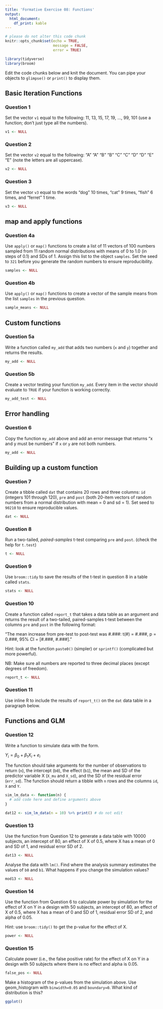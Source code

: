 ```yaml
---
title: 'Formative Exercise 08: Functions'
output: 
  html_document:
    df_print: kable
---
```


```r
# please do not alter this code chunk
knitr::opts_chunk$set(echo = TRUE,
                      message = FALSE, 
                      error = TRUE)

library(tidyverse)
library(broom)
```

Edit the code chunks below and knit the document. You can pipe your objects to `glimpse()` or `print()` to display them.

## Basic Iteration Functions

### Question 1

Set the vector `v1` equal to the following: 11, 13, 15, 17, 19, ..., 99, 101 (use a function; don't just type all the numbers).

```r
v1 <- NULL
```

### Question 2

Set the vector `v2` equal to the following: "A" "A" "B" "B" "C" "C" "D" "D" "E" "E" (note the letters are all uppercase).

```r
v2 <- NULL
```

### Question 3

Set the vector `v3` equal to the words "dog" 10 times, "cat" 9 times, "fish" 6 times, and "ferret" 1 time. 

```r
v3 <- NULL
```

## map and apply functions

### Question 4a

Use `apply()` or `map()` functions to create a list of 11 vectors of 100 numbers sampled from 11 random normal distributions with means of 0 to 1.0 (in steps of 0.1) and SDs of 1. Assign this list to the object `samples`. Set the seed to `321` before you generate the random numbers to ensure reproducibility.


```r
samples <- NULL
```


### Question 4b

Use `apply()` or `map()` functions to create a vector of the sample means from the list `samples` in the previous question.

```r
sample_means <- NULL
```

## Custom functions

### Question 5a

Write a function called `my_add` that adds two numbers (`x` and `y`) together and returns the results.

```r
my_add <- NULL
```

### Question 5b

Create a vector testing your function `my_add`. Every item in the vector should evaluate to `TRUE` if your function is working correctly.

```r
my_add_test <- NULL
```

## Error handling

### Question 6

Copy the function `my_add` above and add an error message that returns "x and y must be numbers" if `x` or `y` are not both numbers.

```r
my_add <- NULL
```

## Building up a custom function

### Question 7

Create a tibble called `dat` that contains 20 rows and three columns: `id` (integers 101 through 120), `pre` and `post` (both 20-item vectors of random numbers from a normal distribution with mean = 0 and sd = 1). Set seed to `90210` to ensure reproducible values.

```r
dat <- NULL
```

### Question 8

Run a two-tailed, *paired-samples* t-test comparing `pre` and `post`. (check the help for `t.test`)

```r
t <- NULL
```

### Question 9

Use `broom::tidy` to save the results of the t-test in question 8 in a table called `stats`.

```r
stats <- NULL
```

### Question 10

Create a function called `report_t` that takes a data table as an argument and returns the result of a two-tailed, paired-samples t-test between the columns `pre` and `post` in the following format: 

"The mean increase from pre-test to post-test was #.###: t(#) = #.###, p = 0.###, 95% CI = [#.###, #.###]." 

Hint: look at the function `paste0()` (simpler) or `sprintf()` (complicated but more powerful).

NB: Make sure all numbers are reported to three decimal places (except degrees of freedom).

```r
report_t <- NULL
```


### Question 11

Use inline R to include the results of `report_t()` on the `dat` data table in a paragraph below.



## Functions and GLM

### Question 12

Write a function to simulate data with the form.

$Y_i = \beta_0 + \beta_1 X_i + e_i$

The function should take arguments for the number of observations to return (`n`), the intercept (`b0`), the effect (`b1`), the mean and SD of the predictor variable X (`X_mu` and `X_sd`), and the SD of the residual error (`err_sd`). The function should return a tibble with `n` rows and the columns `id`, `X` and `Y`.

```r

sim_lm_data <- function(n) {
  # add code here and define arguments above
}

dat12 <- sim_lm_data(n = 10) %>% print() # do not edit
```

### Question 13

Use the function from Question 12 to generate a data table with 10000 subjects, an intercept of 80, an effect of X of 0.5, where X has a mean of 0 and SD of 1, and residual error SD of 2.

```r
dat13 <- NULL
```

Analyse the data with `lm()`. Find where the analysis summary estimates the values of `b0` and `b1`. What happens if you change the simulation values?

```r
mod13 <- NULL
```


### Question 14

Use the function from Question 6 to calculate power by simulation for the effect of X on Y in a design with 50 subjects, an intercept of 80, an effect of X of 0.5, where X has a mean of 0 and SD of 1, residual error SD of 2, and alpha of 0.05.

Hint: use `broom::tidy()` to get the p-value for the effect of X.

```r
power <- NULL
```

### Question 15

Calculate power (i.e., the false positive rate) for the effect of X on Y in a design with 50 subjects where there is no effect and alpha is 0.05.

```r
false_pos <- NULL
```

Make a histogram of the p-values from the simulation above. Use geom_histogram with `binwidth=0.05` and `boundary=0`. What kind of distribution is this?

```r
ggplot()
```

